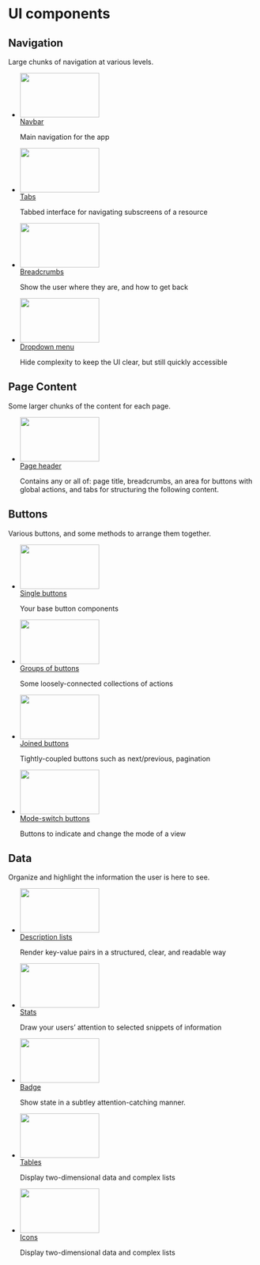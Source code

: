 
<Meta title="Introduction/UI Components" />

<style>
  {`

    img[width] {
      width: auto;
    }

    img[width][height] {
      height: auto;
    }

    img[src$=".svg"] {
      width: 100%;
      height: auto;
      max-width: none;
    }

    .a-list-reset {
      list-style-type: none;
      margin: 0;
      padding: 0;
    }

    .a-card {
      overflow: hidden;
    }

    .u-margin-m-bottom {
      margin-bottom: 0.8rem;
    }

    .u-margin-xl-top {
      margin-top: 1.8rem;
    }

    .sbdocs-h2 {
      margin-top: 6rem;
      border: 0;
    }
  `}
</style>

# UI components

## Navigation

Large chunks of navigation at various levels.

<ul class="a-list-reset u-grid@m u-gap-m u-grid-cols-2@m u-grid-cols-3@l u-margin-xl-top">
  <li>
    <a class="u-block" href="/docs/ui-navigation-navbar--navbar">
      <div class="a-card u-padding-0 u-margin-m-bottom">
        <img src={navbarThumb} alt="" class="u-block" width="160" height="90" />
      </div>
      <span>Navbar</span>
    </a>
    <p>Main navigation for the app</p>
  </li>
  <li>
    <a class="u-block" href="/docs/ui-navigation-tabs--tabs">
      <div class="a-card u-padding-0 u-margin-m-bottom">
        <img src={tabsThumb} alt="" class="u-block" width="160" height="90" />
      </div>
      <span>Tabs</span>
    </a>
    <p>Tabbed interface for navigating subscreens of a resource</p>
  </li>
  <li>
    <a class="u-block" href="/docs/ui-navigation-breadcrumbs--breadcrumbs">
      <div class="a-card u-padding-0 u-margin-m-bottom">
        <img
          src={breadcrumbsThumb}
          alt=""
          class="u-block"
          width="160"
          height="90"
        />
      </div>
      <span>Breadcrumbs</span>
    </a>
    <p>Show the user where they are, and how to get back</p>
  </li>
  <li>
    <a class="u-block" href="/docs/ui-navigation-dropdown-menu--dropdown-menu">
      <div class="a-card u-padding-0 u-margin-m-bottom">
        <img
          src={dropdownThumb}
          alt=""
          class="u-block"
          width="160"
          height="90"
        />
      </div>
      <span>Dropdown menu</span>
    </a>
    <p>Hide complexity to keep the UI clear, but still quickly accessible</p>
  </li>
</ul>

## Page Content

Some larger chunks of the content for each page.

<ul class="a-list-reset u-grid@m u-grid-cols-2@m u-grid-cols-3@l u-gap-m u-margin-xl-top">
  <li>
    <a class="u-block" href="/docs/ui-content-page-header--page-header">
      <div class="a-card u-padding-0 u-margin-m-bottom">
        <img
          src={pageHeaderThumb}
          alt=""
          class="u-block"
          width="160"
          height="90"
        />
      </div>
      <span>Page header</span>
    </a>
    <p>
      Contains any or all of: page title, breadcrumbs, an area for buttons with
      global actions, and tabs for structuring the following content.
    </p>
  </li>
</ul>

## Buttons

Various buttons, and some methods to arrange them together.

<ul class="a-list-reset u-grid@m u-grid-cols-2@m u-grid-cols-3@l u-gap-m u-margin-xl-top">
  <li>
    <a class="u-block" href="/docs/ui-buttons-buttons--page">
      <div class="a-card u-padding-0 u-margin-m-bottom">
        <img src={buttonThumb} alt="" class="u-block" width="160" height="90" />
      </div>
      <span>Single buttons</span>
    </a>
    <p>Your base button components</p>
  </li>
  <li>
    <a class="u-block" href="/docs/ui-buttons-button-groups--button-group">
      <div class="a-card u-padding-0 u-margin-m-bottom">
        <img
          src={buttonGroupThumb}
          alt=""
          class="u-block"
          width="160"
          height="90"
        />
      </div>
      <span>Groups of buttons</span>
    </a>
    <p>Some loosely-connected collections of actions</p>
  </li>
  <li>
    <a
      class="u-block"
      href="/docs/ui-buttons-joined-buttons--joined-buttons-icons"
    >
      <div class="a-card u-padding-0 u-margin-m-bottom">
        <img
          src={joinedButtonThumb}
          alt=""
          class="u-block"
          width="160"
          height="90"
        />
      </div>
      <span>Joined buttons</span>
    </a>
    <p>Tightly-coupled buttons such as next/previous, pagination</p>
  </li>
  <li>
    <a
      class="u-block"
      href="/docs/ui-buttons-mode-switch-buttons--mode-switch-buttons"
    >
      <div class="a-card u-padding-0 u-margin-m-bottom">
        <img
          src={buttonModeThumb}
          alt=""
          class="u-block"
          width="160"
          height="90"
        />
      </div>
      <span>Mode-switch buttons</span>
    </a>
    <p>Buttons to indicate and change the mode of a view</p>
  </li>
</ul>

## Data

Organize and highlight the information the user is here to see.

<ul class="a-list-reset u-grid@m u-grid-cols-2@m u-grid-cols-3@l u-gap-m u-margin-xl-top">
  <li>
    <a class="u-block" href="/docs/ui-data-description-list--description-list">
      <div class="a-card u-padding-0 u-margin-m-bottom">
        <img
          src={descriptionListThumb}
          alt=""
          class="u-block"
          width="160"
          height="90"
        />
      </div>
      <span>Description lists</span>
    </a>
    <p>Render key-value pairs in a structured, clear, and readable way</p>
  </li>
  <li>
    <a class="u-block" href="/docs/ui-data-stats--stats-with-change-indicators">
      <div class="a-card u-padding-0 u-margin-m-bottom">
        <img src={statThumb} alt="" class="u-block" width="160" height="90" />
      </div>
      <span>Stats</span>
    </a>
    <p>Draw your users’ attention to selected snippets of information</p>
  </li>
  <li>
    <a class="u-block" href="/docs/atoms-badge--badge">
      <div class="a-card u-padding-0 u-margin-m-bottom">
        <img src={badgeThumb} alt="" class="u-block" width="160" height="90" />
      </div>
      <span>Badge</span>
    </a>
    <p>Show state in a subtley attention-catching manner.</p>
  </li>
  <li>
    <a class="u-block" href="/docs/ui-data-table--table">
      <div class="a-card u-padding-0 u-margin-m-bottom">
        <img src={tableThumb} alt="" class="u-block" width="160" height="90" />
      </div>
      <span>Tables</span>
    </a>
    <p>Display two-dimensional data and complex lists</p>
  </li>
  <li>
    <a class="u-block" href="/docs/ui-data-icons--check">
      <div class="a-card u-padding-0 u-margin-m-bottom">
        <img src={iconThumb} alt="" class="u-block" width="160" height="90" />
      </div>
      <span>Icons</span>
    </a>
    <p>Display two-dimensional data and complex lists</p>
  </li>
</ul>
